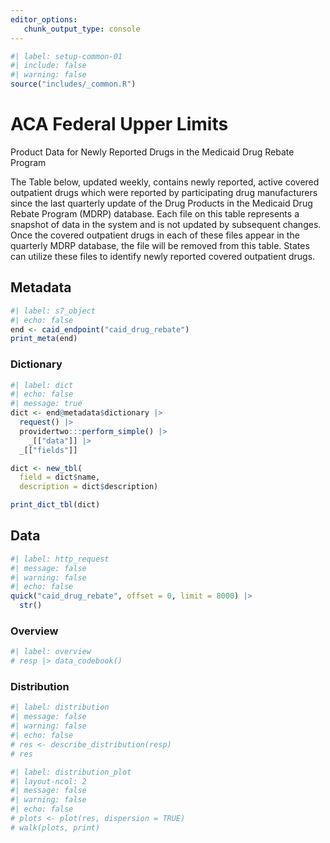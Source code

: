 ```yaml
---
editor_options: 
   chunk_output_type: console
---
```


```r
#| label: setup-common-01
#| include: false
#| warning: false
source("includes/_common.R")
```

# ACA Federal Upper Limits {#sec-rebate}

Product Data for Newly Reported Drugs in the Medicaid Drug Rebate Program

The Table below, updated weekly, contains newly reported, active covered outpatient drugs which were reported by participating drug manufacturers since the last quarterly update of the Drug Products in the Medicaid Drug Rebate Program (MDRP) database. Each file on this table represents a snapshot of data in the system and is not updated by subsequent changes. Once the covered outpatient drugs in each of these files appear in the quarterly MDRP database, the file will be removed from this table. States can utilize these files to identify newly reported covered outpatient drugs.

## Metadata

```r
#| label: s7_object
#| echo: false
end <- caid_endpoint("caid_drug_rebate")
print_meta(end)
```

### Dictionary

```r
#| label: dict
#| echo: false
#| message: true
dict <- end@metadata$dictionary |> 
  request() |>
  providertwo:::perform_simple() |>
    _[["data"]] |> 
  _[["fields"]]

dict <- new_tbl(
  field = dict$name, 
  description = dict$description)

print_dict_tbl(dict)
```

## Data

```r
#| label: http_request
#| message: false
#| warning: false
#| echo: false
quick("caid_drug_rebate", offset = 0, limit = 8000) |> 
  str()
```

### Overview

```r
#| label: overview
# resp |> data_codebook()
```

### Distribution

```r
#| label: distribution
#| message: false
#| warning: false
#| echo: false
# res <- describe_distribution(resp)
# res
```

```r
#| label: distribution_plot
#| layout-ncol: 2
#| message: false
#| warning: false
#| echo: false
# plots <- plot(res, dispersion = TRUE)
# walk(plots, print)
```

